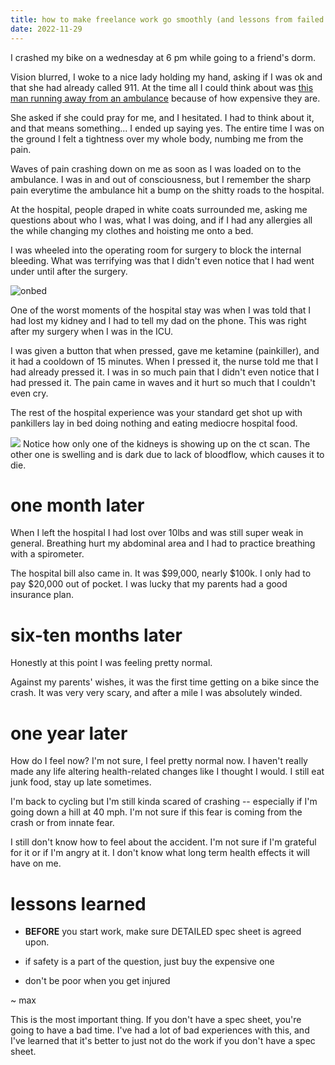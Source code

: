 ```yaml
---
title: how to make freelance work go smoothly (and lessons from failed projects + anonymous freelancing)
date: 2022-11-29
---
```



I crashed my bike on a wednesday at 6 pm while going to a friend's dorm.

Vision blurred, I woke to a nice lady holding my hand, asking if I was ok and that she had already called 911. At the time all I could think about was [this man running away from an ambulance](https://www.reddit.com/r/LateStageCapitalism/comments/uu26ve/a_man_running_away_from_the_ambulance_because_hes/) because of how expensive they are.

She asked if she could pray for me, and I hesitated. I had to think about it, and that means something... I ended up saying yes. The entire time I was on the ground I felt a tightness over my whole body, numbing me from the pain.

Waves of pain crashing down on me as soon as I was loaded on to the ambulance. I was in and out of consciousness, but I remember the sharp pain everytime the ambulance hit a bump on the shitty roads to the hospital.

At the hospital, people draped in white coats surrounded me, asking me questions about who I was, what I was doing, and if I had any allergies all the while changing my clothes and hoisting me onto a bed.

I was wheeled into the operating room for surgery to block the internal bleeding. What was terrifying was that I didn't even notice that I had went under until after the surgery.

<ImageWrapper>![onbed](./onbed.jpeg)</ImageWrapper>

One of the worst moments of the hospital stay was when I was told that I had lost my kidney and I had to tell my dad on the phone. This was right after my surgery when I was in the ICU.

I was given a button that when pressed, gave me ketamine (painkiller), and it had a cooldown of 15 minutes. When I pressed it, the nurse told me that I had already pressed it. I was in so much pain that I didn't even notice that I had pressed it. The pain came in waves and it hurt so much that I couldn't even cry.

The rest of the hospital experience was your standard get shot up with pankillers lay in bed doing nothing and eating mediocre hospital food.

![](./kidneyct.png)
Notice how only one of the kidneys is showing up on the ct scan. The other one is swelling and is dark due to lack of bloodflow, which causes it to die.

# one month later

When I left the hospital I had lost over 10lbs and was still super weak in general. Breathing hurt my abdominal area and I had to practice breathing with a spirometer.

The hospital bill also came in. It was $99,000, nearly $100k. I only had to pay $20,000 out of pocket. I was lucky that my parents had a good insurance plan.

# six-ten months later

Honestly at this point I was feeling pretty normal.

Against my parents' wishes, it was the first time getting on a bike since the crash. It was very very scary, and after a mile I was absolutely winded.

# one year later

How do I feel now? I'm not sure, I feel pretty normal now. I haven't really made any life altering health-related changes like I thought I would. I still eat junk food, stay up late sometimes.

I'm back to cycling but I'm still kinda scared of crashing -- especially if I'm going down a hill at 40 mph. I'm not sure if this fear is coming from the crash or from innate fear.

I still don't know how to feel about the accident. I'm not sure if I'm grateful for it or if I'm angry at it. I don't know what long term health effects it will have on me.

# lessons learned

- **BEFORE** you start work, make sure DETAILED spec sheet is agreed upon.

- if safety is a part of the question, just buy the expensive one
- don't be poor when you get injured

~ max

This is the most important thing. If you don't have a spec sheet, you're going to have a bad time. I've had a lot of bad experiences with this, and I've learned that it's better to just not do the work if you don't have a spec sheet.
